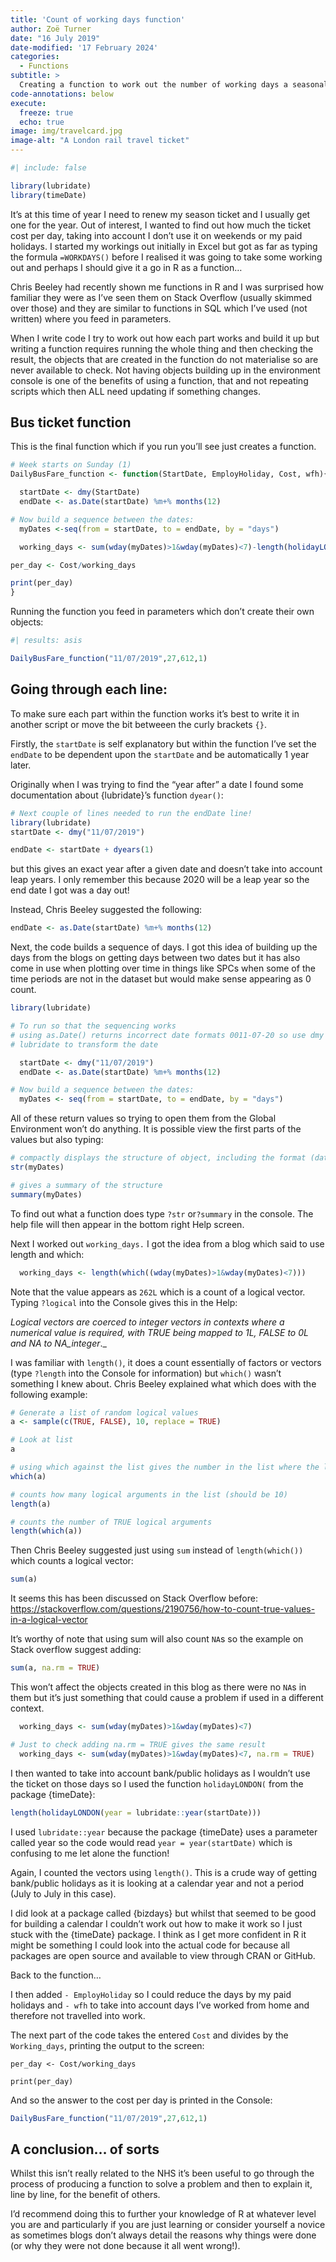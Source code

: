 ```yaml
---
title: 'Count of working days function'
author: Zoë Turner
date: "16 July 2019"
date-modified: '17 February 2024'
categories:
  - Functions
subtitle: >
  Creating a function to work out the number of working days a seasonal bus ticket can be used.
code-annotations: below
execute:
  freeze: true
  echo: true
image: img/travelcard.jpg
image-alt: "A London rail travel ticket"
---
```


<!-- Image by <a href="https://pixabay.com/users/ronporter-291009/?utm_source=link-attribution&utm_medium=referral&utm_campaign=image&utm_content=429277">Ron Porter</a> from <a href="https://pixabay.com//?utm_source=link-attribution&utm_medium=referral&utm_campaign=image&utm_content=429277">Pixabay</a> -->

```r
#| include: false

library(lubridate)
library(timeDate)
```

It’s at this time of year I need to renew my season ticket and I usually get one for the year. Out of interest, I wanted to find out how much the ticket cost per day, taking into account I don’t use it on weekends or my paid holidays. I started my workings out initially in Excel but got as far as typing the formula `=WORKDAYS()` before I realised it was going to take some working out and perhaps I should give it a go in R as a function…

Chris Beeley had recently shown me functions in R and I was surprised how familiar they were as I’ve seen them on Stack Overflow (usually skimmed over those) and they are similar to functions in SQL which I've used (not written) where you feed in parameters.

When I write code I try to work out how each part works and build it up but writing a function requires running the whole thing and then checking the result, the objects that are created in the function do not materialise so are never available to check. Not having objects building up in the environment console is one of the benefits of using a function, that and not repeating scripts which then ALL need updating if something changes.

## Bus ticket function

This is the final function which if you run you'll see just creates a function.

```r
# Week starts on Sunday (1)
DailyBusFare_function <- function(StartDate, EmployHoliday, Cost, wfh){

  startDate <- dmy(StartDate)
  endDate <- as.Date(startDate) %m+% months(12)

# Now build a sequence between the dates:
  myDates <-seq(from = startDate, to = endDate, by = "days")

  working_days <- sum(wday(myDates)>1&wday(myDates)<7)-length(holidayLONDON(year = lubridate::year(startDate))) - EmployHoliday - wfh

per_day <- Cost/working_days

print(per_day)
}

```

Running the function you feed in parameters which don't create their own objects:

```r
#| results: asis

DailyBusFare_function("11/07/2019",27,612,1)

```

## Going through each line:

To make sure each part within the function works it's best to write it in another script or move the bit betweeen the curly brackets `{}`.

Firstly, the `startDate` is self explanatory but within the function I've set the `endDate` to be dependent upon the `startDate` and be automatically 1 year later.

Originally when I was trying to find the "year after" a date I found some documentation about {lubridate}'s function `dyear()`:


```r

# Next couple of lines needed to run the endDate line!
library(lubridate)
startDate <- dmy("11/07/2019")

endDate <- startDate + dyears(1)

```

but this gives an exact year after a given date and doesn't take into account leap years. I only remember this because 2020 will be a leap year so the end date I got was a day out!

Instead, Chris Beeley suggested the following:

```r

endDate <- as.Date(startDate) %m+% months(12)

```

Next, the code builds a sequence of days. I got this idea of building up the days from the blogs on getting days between two dates but it has also come in use when plotting over time in things like SPCs when some of the time periods are not in the dataset but would make sense appearing as 0 count.

```r
library(lubridate)

# To run so that the sequencing works
# using as.Date() returns incorrect date formats 0011-07-20 so use dmy from
# lubridate to transform the date

  startDate <- dmy("11/07/2019")
  endDate <- as.Date(startDate) %m+% months(12)

# Now build a sequence between the dates:
  myDates <- seq(from = startDate, to = endDate, by = "days")

```

All of these return values so trying to open them from the Global Environment won't do anything. It is possible view the first parts of the values but also typing:

```r
# compactly displays the structure of object, including the format (date in this case)
str(myDates)

# gives a summary of the structure
summary(myDates)

```

To find out what a function does type `?str` or` ?summary` in the console. The help file will then appear in the bottom right Help screen.

Next I worked out `working_days.` I got the idea from a blog which said to use length and which:

```r

  working_days <- length(which((wday(myDates)>1&wday(myDates)<7)))

```

Note that the value appears as `262L` which is a count of a logical vector. Typing `?logical` into the Console gives this in the Help:

_Logical vectors are coerced to integer vectors in contexts where a numerical value is required, with TRUE being mapped to 1L, FALSE to 0L and NA to NA_integer_._

I was familiar with `length()`, it does a count essentially of factors or vectors (type `?length` into the Console for information) but `which()` wasn't something I knew about. Chris Beeley explained what which does with the following example:

```r

# Generate a list of random logical values
a <- sample(c(TRUE, FALSE), 10, replace = TRUE)

# Look at list
a

# using which against the list gives the number in the list where the logic = TRUE
which(a)

# counts how many logical arguments in the list (should be 10)
length(a)

# counts the number of TRUE logical arguments
length(which(a))

```

Then Chris Beeley suggested just using `sum` instead of `length(which())` which counts a logical vector:

```r

sum(a)

```

It seems this has been discussed on Stack Overflow before: [https://stackoverflow.com/questions/2190756/how-to-count-true-values-in-a-logical-vector](https://stackoverflow.com/questions/2190756/how-to-count-true-values-in-a-logical-vector)

It's worthy of note that using sum will also count `NA`s so the example on Stack overflow suggest adding:

```r

sum(a, na.rm = TRUE)

```

This won't affect the objects created in this blog as there were no `NA`s in them but it's just something that could cause a problem if used in a different context.

```r

  working_days <- sum(wday(myDates)>1&wday(myDates)<7)

# Just to check adding na.rm = TRUE gives the same result
  working_days <- sum(wday(myDates)>1&wday(myDates)<7, na.rm = TRUE)

```

I then wanted to take into account bank/public holidays as I wouldn't use the ticket on those days so I used the function `holidayLONDON(` from the package {timeDate}:

```r

length(holidayLONDON(year = lubridate::year(startDate)))

```

I used `lubridate::year` because the package {timeDate} uses a parameter called year so the code would read `year = year(startDate)` which is confusing to me let alone the function!

Again, I counted the vectors using `length()`. This is a crude way of getting bank/public holidays as it is looking at a calendar year and not a period (July to July in this case).

I did look at a package called {bizdays} but whilst that seemed to be good for building a calendar I couldn't work out how to make it work so I just stuck with the {timeDate} package. I think as I get more confident in R it might be something I could look into the actual code for because all packages are open source and available to view through CRAN or GitHub.

Back to the function...

I then added `- EmployHoliday` so I could reduce the days by my paid holidays and `- wfh` to take into account days I've worked from home and therefore not travelled into work.

The next part of the code takes the entered `Cost` and divides by the `Working_days`, printing the output to the screen:

`per_day <- Cost/working_days`

`print(per_day)`

And so the answer to the cost per day is printed in the Console:

```r
DailyBusFare_function("11/07/2019",27,612,1)

```

## A conclusion... of sorts

Whilst this isn't really related to the NHS it's been useful to go through the process of producing a function to solve a problem and then to explain it, line by line, for the benefit of others.

I'd recommend doing this to further your knowledge of R at whatever level you are and particularly if you are just learning or consider yourself a novice as sometimes blogs don't always detail the reasons why things were done (or why they were not done because it all went wrong!).
